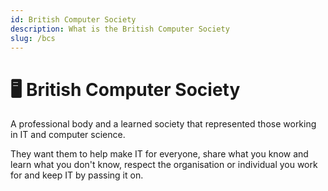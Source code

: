 ```yaml
---
id: British Computer Society
description: What is the British Computer Society
slug: /bcs
---
```


# 🖥️ British Computer Society


A professional body and a learned society that represented those working in IT and computer science. 

They want them to help make IT for everyone, share what you know and learn what you don't know, respect the organisation or individual you work for and keep IT by passing it on.